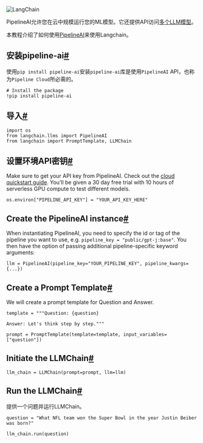 

<Head>
  <script>
    {
      `(function() {
         var _hmt = _hmt || [];
(function() {
  var hm = document.createElement("script");
  hm.src = "https://hm.baidu.com/hm.js?e60fb290e204e04c5cb6f79b0ac1e697";
  var s = document.getElementsByTagName("script")[0]; 
  s.parentNode.insertBefore(hm, s);
})();
       })();`
    }
  </script>
</Head>

![LangChain](https://pica.zhimg.com/50/v2-56e8bbb52aa271012541c1fe1ceb11a2_r.gif)







PipelineAI允许您在云中规模运行您的ML模型。它还提供API访问[多个LLM模型](https://pipeline.ai)。

本教程介绍了如何使用[PipelineAI](https://docs.pipeline.ai/docs)来使用Langchain。

安装pipeline-ai[#](#install-pipeline-ai "跳转到标题")
----------------------------------------------

使用`pip install pipeline-ai`安装`pipeline-ai`库是使用`PipelineAI` API，也称为`Pipeline Cloud`所必需的。

```
# Install the package
!pip install pipeline-ai

```

导入[#](#imports "跳转到标题")
-----------------------

```
import os
from langchain.llms import PipelineAI
from langchain import PromptTemplate, LLMChain

```

设置环境API密钥[#](#set-the-environment-api-key "跳转到标题")
--------------------------------------------------

Make sure to get your API key from PipelineAI. Check out the [cloud quickstart guide](https://docs.pipeline.ai/docs/cloud-quickstart). You’ll be given a 30 day free trial with 10 hours of serverless GPU compute to test different models.

```
os.environ["PIPELINE_API_KEY"] = "YOUR_API_KEY_HERE"

```

Create the PipelineAI instance[#](#create-the-pipelineai-instance "Permalink to this headline")
-----------------------------------------------------------------------------------------------

When instantiating PipelineAI, you need to specify the id or tag of the pipeline you want to use, e.g. `pipeline_key = "public/gpt-j:base"`. You then have the option of passing additional pipeline-specific keyword arguments:

```
llm = PipelineAI(pipeline_key="YOUR_PIPELINE_KEY", pipeline_kwargs={...})

```

Create a Prompt Template[#](#create-a-prompt-template "Permalink to this headline")
-----------------------------------------------------------------------------------

We will create a prompt template for Question and Answer.

```
template = """Question: {question}

Answer: Let's think step by step."""

prompt = PromptTemplate(template=template, input_variables=["question"])

```

Initiate the LLMChain[#](#initiate-the-llmchain "Permalink to this headline")
-----------------------------------------------------------------------------

```
llm_chain = LLMChain(prompt=prompt, llm=llm)

```

Run the LLMChain[#](#run-the-llmchain "Permalink to this headline")
-------------------------------------------------------------------

提供一个问题并运行LLMChain。

```
question = "What NFL team won the Super Bowl in the year Justin Beiber was born?"

llm_chain.run(question)

```

